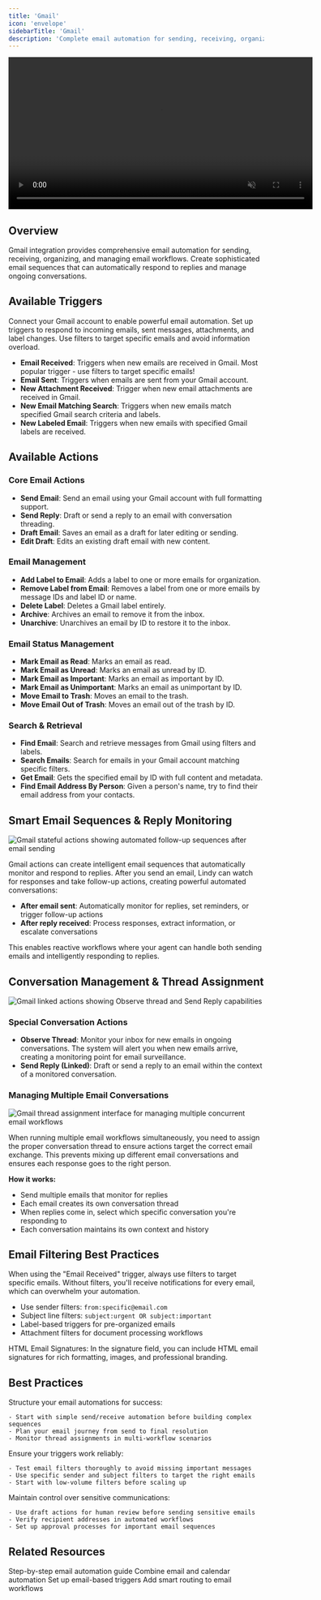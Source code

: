 ```yaml
---
title: 'Gmail'
icon: 'envelope'
sidebarTitle: 'Gmail'
description: 'Complete email automation for sending, receiving, organizing, and managing complex email workflows with intelligent responses'
---
```


<div style={{ display: 'flex', justifyContent: 'center', margin: '2rem 0' }}>
  <div className="video-card">
    <video
      src="/lindy-brand-assets/gmail.mp4"
      width="600"
      autoPlay
      muted
      loop
      playsInline
      style={{ display: 'block', width: '100%', borderRadius: '16px' }}
    />
  </div>
</div>

## Overview

Gmail integration provides comprehensive email automation for sending, receiving, organizing, and managing email workflows. Create sophisticated email sequences that can automatically respond to replies and manage ongoing conversations.

## Available Triggers

Connect your Gmail account to enable powerful email automation. Set up triggers to respond to incoming emails, sent messages, attachments, and label changes. Use filters to target specific emails and avoid information overload.

- **Email Received**: Triggers when new emails are received in Gmail. Most popular trigger - use filters to target specific emails!
- **Email Sent**: Triggers when emails are sent from your Gmail account.
- **New Attachment Received**: Trigger when new email attachments are received in Gmail.
- **New Email Matching Search**: Triggers when new emails match specified Gmail search criteria and labels.
- **New Labeled Email**: Triggers when new emails with specified Gmail labels are received.

## Available Actions

### Core Email Actions

- **Send Email**: Send an email using your Gmail account with full formatting support.
- **Send Reply**: Draft or send a reply to an email with conversation threading.
- **Draft Email**: Saves an email as a draft for later editing or sending.
- **Edit Draft**: Edits an existing draft email with new content.

### Email Management

- **Add Label to Email**: Adds a label to one or more emails for organization.
- **Remove Label from Email**: Removes a label from one or more emails by message IDs and label ID or name.
- **Delete Label**: Deletes a Gmail label entirely.
- **Archive**: Archives an email to remove it from the inbox.
- **Unarchive**: Unarchives an email by ID to restore it to the inbox.

### Email Status Management

- **Mark Email as Read**: Marks an email as read.
- **Mark Email as Unread**: Marks an email as unread by ID.
- **Mark Email as Important**: Marks an email as important by ID.
- **Mark Email as Unimportant**: Marks an email as unimportant by ID.
- **Move Email to Trash**: Moves an email to the trash.
- **Move Email Out of Trash**: Moves an email out of the trash by ID.

### Search & Retrieval

- **Find Email**: Search and retrieve messages from Gmail using filters and labels.
- **Search Emails**: Search for emails in your Gmail account matching specific filters.
- **Get Email**: Gets the specified email by ID with full content and metadata.
- **Find Email Address By Person**: Given a person's name, try to find their email address from your contacts.

## Smart Email Sequences & Reply Monitoring

<Frame>
  <img src="/lindy-brand-assets/gmail-stateful-actions.png" alt="Gmail stateful actions showing automated follow-up sequences after email sending" />
</Frame>

Gmail actions can create intelligent email sequences that automatically monitor and respond to replies. After you send an email, Lindy can watch for responses and take follow-up actions, creating powerful automated conversations:

- **After email sent**: Automatically monitor for replies, set reminders, or trigger follow-up actions
- **After reply received**: Process responses, extract information, or escalate conversations

This enables reactive workflows where your agent can handle both sending emails and intelligently responding to replies.

## Conversation Management & Thread Assignment

<Frame>
  <img src="/lindy-brand-assets/gmail-linked-actions.png" alt="Gmail linked actions showing Observe thread and Send Reply capabilities" />
</Frame>

### Special Conversation Actions

- **Observe Thread**: Monitor your inbox for new emails in ongoing conversations. The system will alert you when new emails arrive, creating a monitoring point for email surveillance.
- **Send Reply (Linked)**: Draft or send a reply to an email within the context of a monitored conversation.

### Managing Multiple Email Conversations

<Frame>
  <img src="/lindy-brand-assets/gmail-multiple-stateful-assign-thread.png" alt="Gmail thread assignment interface for managing multiple concurrent email workflows" />
</Frame>

When running multiple email workflows simultaneously, you need to assign the proper conversation thread to ensure actions target the correct email exchange. This prevents mixing up different email conversations and ensures each response goes to the right person.

**How it works:**
- Send multiple emails that monitor for replies
- Each email creates its own conversation thread
- When replies come in, select which specific conversation you're responding to
- Each conversation maintains its own context and history

## Email Filtering Best Practices

When using the "Email Received" trigger, always use filters to target specific emails. Without filters, you'll receive notifications for every email, which can overwhelm your automation.

- Use sender filters: `from:specific@email.com`
- Subject line filters: `subject:urgent OR subject:important`
- Label-based triggers for pre-organized emails
- Attachment filters for document processing workflows

HTML Email Signatures: In the signature field, you can include HTML email signatures for rich formatting, images, and professional branding.

## Best Practices

<AccordionGroup>
  <Accordion title="Workflow Design">
    Structure your email automations for success:
    
    - Start with simple send/receive automation before building complex sequences
    - Plan your email journey from send to final resolution
    - Monitor thread assignments in multi-workflow scenarios
  </Accordion>
  
  <Accordion title="Email Filtering & Testing">
    Ensure your triggers work reliably:
    
    - Test email filters thoroughly to avoid missing important messages
    - Use specific sender and subject filters to target the right emails
    - Start with low-volume filters before scaling up
  </Accordion>
  
  <Accordion title="Security & Review">
    Maintain control over sensitive communications:
    
    - Use draft actions for human review before sending sensitive emails
    - Verify recipient addresses in automated workflows
    - Set up approval processes for important email sequences
  </Accordion>
</AccordionGroup>

## Related Resources

<CardGroup cols={2}>
  <Card title="Email Assistant" href="/use-cases/popular-workflows/email-triage" icon="envelope">
    Step-by-step email automation guide
  </Card>
  <Card title="Google Calendar" href="/skills/popular-integrations/google-calendar" icon="calendar-range">
    Combine email and calendar automation
  </Card>
  <Card title="Triggers" href="/fundamentals/lindy-101/triggers" icon="bolt">
    Set up email-based triggers
  </Card>
  <Card title="Conditions" href="/fundamentals/lindy-101/conditions" icon="network-wired">
    Add smart routing to email workflows
  </Card>
</CardGroup>